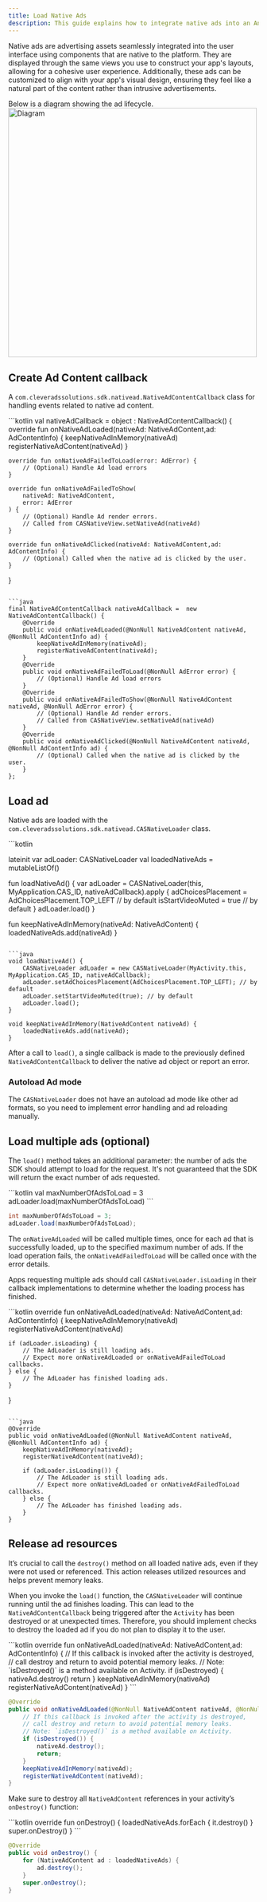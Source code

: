 ```yaml
---
title: Load Native Ads
description: This guide explains how to integrate native ads into an Android app.
---
```


Native ads are advertising assets seamlessly integrated into the user interface using components that are native to the platform.
They are displayed through the same views you use to construct your app's layouts, allowing for a cohesive user experience. 
Additionally, these ads can be customized to align with your app's visual design, ensuring they feel like a natural part of the content rather than intrusive advertisements.

Below is a diagram showing the ad lifecycle.
<Image zoom src="/assets/Lifecycle-Native-Ad.png" alt="Diagram" height="500" />


## Create Ad Content callback
A `com.cleveradssolutions.sdk.nativead.NativeAdContentCallback` class for handling events related to native ad content.  

<CodeGroup synchronize={true}>
```kotlin
val nativeAdCallback = object : NativeAdContentCallback() {
    override fun onNativeAdLoaded(nativeAd: NativeAdContent,ad: AdContentInfo) {
        keepNativeAdInMemory(nativeAd)
        registerNativeAdContent(nativeAd)
    }

    override fun onNativeAdFailedToLoad(error: AdError) {
        // (Optional) Handle Ad load errors
    }

    override fun onNativeAdFailedToShow(
        nativeAd: NativeAdContent,
        error: AdError
    ) {
        // (Optional) Handle Ad render errors.
        // Called from CASNativeView.setNativeAd(nativeAd)
    }

    override fun onNativeAdClicked(nativeAd: NativeAdContent,ad: AdContentInfo) {
        // (Optional) Called when the native ad is clicked by the user.
    }
}
```

```java
final NativeAdContentCallback nativeAdCallback =  new NativeAdContentCallback() {  
    @Override  
    public void onNativeAdLoaded(@NonNull NativeAdContent nativeAd, @NonNull AdContentInfo ad) {  
        keepNativeAdInMemory(nativeAd);  
        registerNativeAdContent(nativeAd);  
    }  
    @Override  
    public void onNativeAdFailedToLoad(@NonNull AdError error) {  
        // (Optional) Handle Ad load errors    
    }  
    @Override  
    public void onNativeAdFailedToShow(@NonNull NativeAdContent nativeAd, @NonNull AdError error) {  
        // (Optional) Handle Ad render errors.   
        // Called from CASNativeView.setNativeAd(nativeAd)   
    }  
    @Override  
    public void onNativeAdClicked(@NonNull NativeAdContent nativeAd, @NonNull AdContentInfo ad) {  
        // (Optional) Called when the native ad is clicked by the user.    
    }  
};
```
</CodeGroup>

## Load ad

Native ads are loaded with the `com.cleveradssolutions.sdk.nativead.CASNativeLoader` class.

<CodeGroup synchronize={true}>
```kotlin

lateinit var adLoader: CASNativeLoader
val loadedNativeAds = mutableListOf<NativeAdContent>()

fun loadNativeAd() {
    var adLoader = CASNativeLoader(this, MyApplication.CAS_ID, nativeAdCallback).apply {
    adChoicesPlacement = AdChoicesPlacement.TOP_LEFT // by default
    isStartVideoMuted = true // by default
    }
    adLoader.load()
}

fun keepNativeAdInMemory(nativeAd: NativeAdContent) {
    loadedNativeAds.add(nativeAd)
}
```

```java
void loadNativeAd() {  
    CASNativeLoader adLoader = new CASNativeLoader(MyActivity.this, MyApplication.CAS_ID, nativeAdCallback);  
    adLoader.setAdChoicesPlacement(AdChoicesPlacement.TOP_LEFT); // by default  
    adLoader.setStartVideoMuted(true); // by default
    adLoader.load();  
}

void keepNativeAdInMemory(NativeAdContent nativeAd) {
    loadedNativeAds.add(nativeAd);
}
```
</CodeGroup>

After a call to `load()`, a single callback is made to the previously defined `NativeAdContentCallback` to deliver the native ad object or report an error.

### Autoload Ad mode

The `CASNativeLoader` does not have an autoload ad mode like other ad formats, so you need to implement error handling and ad reloading manually.

## Load multiple ads (optional)

The `load()` method takes an additional parameter: the number of ads the SDK should attempt to load for the request. It's not guaranteed that the SDK will return the exact number of ads requested.

<CodeGroup synchronize={true}>
```kotlin
val maxNumberOfAdsToLoad = 3
adLoader.load(maxNumberOfAdsToLoad)
```

```java
int maxNumberOfAdsToLoad = 3;
adLoader.load(maxNumberOfAdsToLoad);
```
</CodeGroup>

The `onNativeAdLoaded` will be called multiple times, once for each ad that is successfully loaded, up to the specified maximum number of ads.
If the load operation fails, the `onNativeAdFailedToLoad` will be called once with the error details.

Apps requesting multiple ads should call `CASNativeLoader.isLoading` in their callback implementations to determine whether the loading process has finished.

<CodeGroup synchronize={true}>
```kotlin
override fun onNativeAdLoaded(nativeAd: NativeAdContent,ad: AdContentInfo) {
    keepNativeAdInMemory(nativeAd)
    registerNativeAdContent(nativeAd)

    if (adLoader.isLoading) {
        // The AdLoader is still loading ads.
        // Expect more onNativeAdLoaded or onNativeAdFailedToLoad callbacks.
    } else {
        // The AdLoader has finished loading ads.
    }
}
```

```java
@Override  
public void onNativeAdLoaded(@NonNull NativeAdContent nativeAd, @NonNull AdContentInfo ad) {  
    keepNativeAdInMemory(nativeAd);
    registerNativeAdContent(nativeAd);
    
    if (adLoader.isLoading()) {
        // The AdLoader is still loading ads.
        // Expect more onNativeAdLoaded or onNativeAdFailedToLoad callbacks.
    } else {
        // The AdLoader has finished loading ads.
    }   
} 
```
</CodeGroup>

## Release ad resources

It’s crucial to call the `destroy()` method on all loaded native ads, even if they were not used or referenced. This action releases utilized resources and helps prevent memory leaks.

When you invoke the `load()` function, the `CASNativeLoader` will continue running until the ad finishes loading. This can lead to the `NativeAdContentCallback` being triggered after the `Activity` has been destroyed or at unexpected times. Therefore, you should implement checks to destroy the loaded ad if you do not plan to display it to the user.

<CodeGroup synchronize={true}>
```kotlin
override fun onNativeAdLoaded(nativeAd: NativeAdContent,ad: AdContentInfo) {
    // If this callback is invoked after the activity is destroyed,
    // call destroy and return to avoid potential memory leaks.
    // Note: `isDestroyed()` is a method available on Activity.
    if (isDestroyed) {
        nativeAd.destroy()
        return
    }
    keepNativeAdInMemory(nativeAd)
    registerNativeAdContent(nativeAd)
}
```

```java
@Override  
public void onNativeAdLoaded(@NonNull NativeAdContent nativeAd, @NonNull AdContentInfo ad) {      
    // If this callback is invoked after the activity is destroyed,
    // call destroy and return to avoid potential memory leaks.
    // Note: `isDestroyed()` is a method available on Activity.
    if (isDestroyed()) {
        nativeAd.destroy();
        return;
    }
    keepNativeAdInMemory(nativeAd);
    registerNativeAdContent(nativeAd);
}
```
</CodeGroup>

Make sure to destroy all `NativeAdContent` references in your activity’s `onDestroy()` function:

<CodeGroup synchronize={true}>
```kotlin
override fun onDestroy() {
    loadedNativeAds.forEach { it.destroy() }
    super.onDestroy()
}
```

```java
@Override
public void onDestroy() {
    for (NativeAdContent ad : loadedNativeAds) {
        ad.destroy();
    }
    super.onDestroy();
}
```
</CodeGroup>
